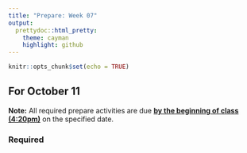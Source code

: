 ```yaml
---
title: "Prepare: Week 07"
output: 
  prettydoc::html_pretty:
    theme: cayman
    highlight: github
---
```


```r
knitr::opts_chunk$set(echo = TRUE)
```


## For October 11

**Note:** All required prepare activities are due **<u>by the beginning of class (4:20pm)</u>** on the specified date.

### Required 





